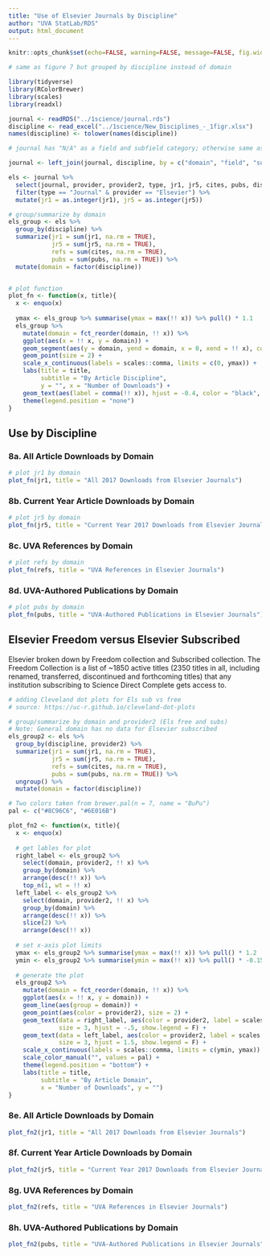 ```yaml
---
title: "Use of Elsevier Journals by Discipline"
author: "UVA StatLab/RDS"
output: html_document
---
```


```r
knitr::opts_chunk$set(echo=FALSE, warning=FALSE, message=FALSE, fig.width = 8)
```

```r
# same as figure 7 but grouped by discipline instead of domain

library(tidyverse)
library(RColorBrewer)
library(scales)
library(readxl)

journal <- readRDS("../1science/journal.rds")
discipline <- read_excel("../1science/New_Disciplines_-_1figr.xlsx")
names(discipline) <- tolower(names(discipline))

# journal has "N/A" as a field and subfield category; otherwise same as discipline

journal <- left_join(journal, discipline, by = c("domain", "field", "subfield")) 

els <- journal %>% 
  select(journal, provider, provider2, type, jr1, jr5, cites, pubs, discipline) %>% 
  filter(type == "Journal" & provider == "Elsevier") %>% 
  mutate(jr1 = as.integer(jr1), jr5 = as.integer(jr5))

# group/summarize by domain
els_group <- els %>% 
  group_by(discipline) %>% 
  summarize(jr1 = sum(jr1, na.rm = TRUE),
            jr5 = sum(jr5, na.rm = TRUE),
            refs = sum(cites, na.rm = TRUE),
            pubs = sum(pubs, na.rm = TRUE)) %>% 
  mutate(domain = factor(discipline))


# plot function
plot_fn <- function(x, title){
  x <- enquo(x)
  
  ymax <- els_group %>% summarise(ymax = max(!! x)) %>% pull() * 1.1
  els_group %>% 
    mutate(domain = fct_reorder(domain, !! x)) %>% 
    ggplot(aes(x = !! x, y = domain)) + 
    geom_segment(aes(y = domain, yend = domain, x = 0, xend = !! x), color = "grey", size = 1) +
    geom_point(size = 2) +
    scale_x_continuous(labels = scales::comma, limits = c(0, ymax)) +
    labs(title = title,
         subtitle = "By Article Discipline",
         y = "", x = "Number of Downloads") +
    geom_text(aes(label = comma(!! x)), hjust = -0.4, color = "black", size = 3) +
    theme(legend.position = "none") 
}


```


## Use by Discipline


### 8a. All Article Downloads by Domain

```r
# plot jr1 by domain
plot_fn(jr1, title = "All 2017 Downloads from Elsevier Journals")
```

### 8b. Current Year Article Downloads by Domain

```r
# plot jr5 by domain
plot_fn(jr5, title = "Current Year 2017 Downloads from Elsevier Journals")

```

### 8c. UVA References by Domain

```r
# plot refs by domain
plot_fn(refs, title = "UVA References in Elsevier Journals")

```


### 8d. UVA-Authored Publications by Domain


```r
# plot pubs by domain
plot_fn(pubs, title = "UVA-Authored Publications in Elsevier Journals")

```

## Elsevier Freedom versus Elsevier Subscribed

Elsevier broken down by Freedom collection and Subscribed collection. The Freedom Collection is a list of ~1850 active titles (2350 titles in all, including renamed, transferred, discontinued and forthcoming titles) that any institution subscribing to Science Direct Complete gets access to.


```r
# adding Cleveland dot plots for Els sub vs free
# source: https://uc-r.github.io/cleveland-dot-plots

# group/summarize by domain and provider2 (Els free and subs)
# Note: General domain has no data for Elsevier subscribed
els_group2 <- els %>% 
  group_by(discipline, provider2) %>% 
  summarize(jr1 = sum(jr1, na.rm = TRUE),
            jr5 = sum(jr5, na.rm = TRUE),
            refs = sum(cites, na.rm = TRUE),
            pubs = sum(pubs, na.rm = TRUE)) %>% 
  ungroup() %>% 
  mutate(domain = factor(discipline))

# Two colors taken from brewer.pal(n = 7, name = "BuPu")
pal <- c("#8C96C6", "#6E016B")

plot_fn2 <- function(x, title){
  x <- enquo(x)
  
  # get lables for plot
  right_label <- els_group2 %>%
    select(domain, provider2, !! x) %>% 
    group_by(domain) %>%
    arrange(desc(!! x)) %>%
    top_n(1, wt = !! x)
  left_label <- els_group2 %>%
    select(domain, provider2, !! x) %>% 
    group_by(domain) %>%
    arrange(desc(!! x)) %>%
    slice(2) %>% 
    arrange(desc(!! x))
  
  # set x-axis plot limits  
  ymax <- els_group2 %>% summarise(ymax = max(!! x)) %>% pull() * 1.2
  ymin <- els_group2 %>% summarise(ymin = max(!! x)) %>% pull() * -0.15
  
  # generate the plot
  els_group2 %>% 
    mutate(domain = fct_reorder(domain, !! x)) %>% 
    ggplot(aes(x = !! x, y = domain)) +
    geom_line(aes(group = domain)) +
    geom_point(aes(color = provider2), size = 2) +
    geom_text(data = right_label, aes(color = provider2, label = scales::comma(!! x)),
              size = 3, hjust = -.5, show.legend = F) +
    geom_text(data = left_label, aes(color = provider2, label = scales::comma(!! x)),
              size = 3, hjust = 1.5, show.legend = F) +
    scale_x_continuous(labels = scales::comma, limits = c(ymin, ymax)) +
    scale_color_manual("", values = pal) +
    theme(legend.position = "bottom") +
    labs(title = title,
         subtitle = "By Article Domain",
         x = "Number of Downloads", y = "") 
}

```


### 8e. All Article Downloads by Domain

```r
plot_fn2(jr1, title = "All 2017 Downloads from Elsevier Journals")

```


### 8f. Current Year Article Downloads by Domain

```r
plot_fn2(jr5, title = "Current Year 2017 Downloads from Elsevier Journals")

```

### 8g. UVA References by Domain
```r
plot_fn2(refs, title = "UVA References in Elsevier Journals")

```


### 8h. UVA-Authored Publications by Domain
```r
plot_fn2(pubs, title = "UVA-Authored Publications in Elsevier Journals")
```

